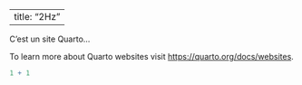 
---
title: "2Hz"
---

C'est un site Quarto...

To learn more about Quarto websites visit <https://quarto.org/docs/websites>.

```r
1 + 1
```
